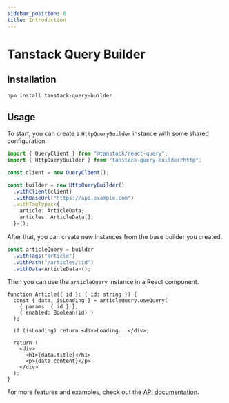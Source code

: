 ```yaml
---
sidebar_position: 0
title: Introduction
---
```


# Tanstack Query Builder

## Installation

```bash npm2yarn
npm install tanstack-query-builder
```

## Usage

To start, you can create a `HttpQueryBuilder` instance with some shared configuration.

```ts
import { QueryClient } from "@tanstack/react-query";
import { HttpQueryBuilder } from "tanstack-query-builder/http";

const client = new QueryClient();

const builder = new HttpQueryBuilder()
  .withClient(client)
  .withBaseUrl("https://api.example.com")
  .withTagTypes<{
    article: ArticleData;
    articles: ArticleData[];
  }>();
```

After that, you can create new instances from the base builder you created.

```ts
const articleQuery = builder
  .withTags("article")
  .withPath("/articles/:id")
  .withData<ArticleData>();
```

Then you can use the `articleQuery` instance in a React component.

```tsx
function Article({ id }: { id: string }) {
  const { data, isLoading } = articleQuery.useQuery(
    { params: { id } },
    { enabled: Boolean(id) }
  );

  if (isLoading) return <div>Loading...</div>;

  return (
    <div>
      <h1>{data.title}</h1>
      <p>{data.content}</p>
    </div>
  );
}
```

For more features and examples, check out the [API documentation](/api).
